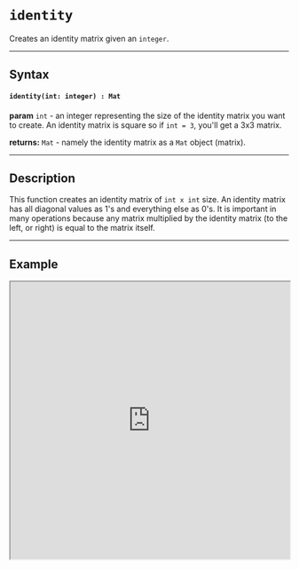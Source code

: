 
# `identity`

Creates an identity matrix given an `integer`.

---

## Syntax

#### `identity(int: integer) : Mat`

**param** `int` - an integer representing the size of the identity matrix you want to create. An identity matrix is square so if `int = 3`, you'll get a 3x3 matrix.

**returns:** `Mat` - namely the identity matrix as a `Mat` object (matrix). 

---

## Description

This function creates an identity matrix of `int x int` size. An identity matrix has all diagonal values as 1's and everything else as 0's. It is important in many operations because any matrix multiplied by the identity matrix (to the left, or right) is equal to the matrix itself.

---

## Example

<iframe src="https://hlab.app/s/docs/hbook_identity"
    width="100%"
    height="500px"/>